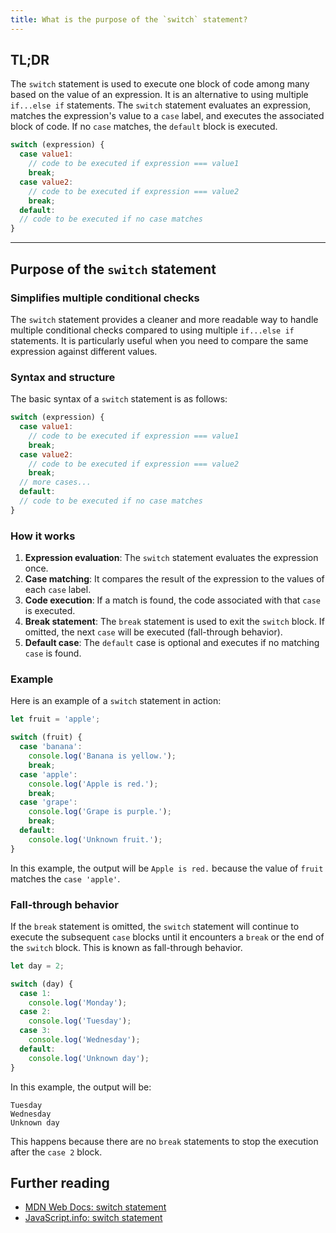 ```yaml
---
title: What is the purpose of the `switch` statement?
---
```


## TL;DR

The `switch` statement is used to execute one block of code among many based on the value of an expression. It is an alternative to using multiple `if...else if` statements. The `switch` statement evaluates an expression, matches the expression's value to a `case` label, and executes the associated block of code. If no `case` matches, the `default` block is executed.

```js
switch (expression) {
  case value1:
    // code to be executed if expression === value1
    break;
  case value2:
    // code to be executed if expression === value2
    break;
  default:
  // code to be executed if no case matches
}
```

---

## Purpose of the `switch` statement

### Simplifies multiple conditional checks

The `switch` statement provides a cleaner and more readable way to handle multiple conditional checks compared to using multiple `if...else if` statements. It is particularly useful when you need to compare the same expression against different values.

### Syntax and structure

The basic syntax of a `switch` statement is as follows:

```js
switch (expression) {
  case value1:
    // code to be executed if expression === value1
    break;
  case value2:
    // code to be executed if expression === value2
    break;
  // more cases...
  default:
  // code to be executed if no case matches
}
```

### How it works

1. **Expression evaluation**: The `switch` statement evaluates the expression once.
2. **Case matching**: It compares the result of the expression to the values of each `case` label.
3. **Code execution**: If a match is found, the code associated with that `case` is executed.
4. **Break statement**: The `break` statement is used to exit the `switch` block. If omitted, the next `case` will be executed (fall-through behavior).
5. **Default case**: The `default` case is optional and executes if no matching `case` is found.

### Example

Here is an example of a `switch` statement in action:

```js
let fruit = 'apple';

switch (fruit) {
  case 'banana':
    console.log('Banana is yellow.');
    break;
  case 'apple':
    console.log('Apple is red.');
    break;
  case 'grape':
    console.log('Grape is purple.');
    break;
  default:
    console.log('Unknown fruit.');
}
```

In this example, the output will be `Apple is red.` because the value of `fruit` matches the `case 'apple'`.

### Fall-through behavior

If the `break` statement is omitted, the `switch` statement will continue to execute the subsequent `case` blocks until it encounters a `break` or the end of the `switch` block. This is known as fall-through behavior.

```js
let day = 2;

switch (day) {
  case 1:
    console.log('Monday');
  case 2:
    console.log('Tuesday');
  case 3:
    console.log('Wednesday');
  default:
    console.log('Unknown day');
}
```

In this example, the output will be:

```
Tuesday
Wednesday
Unknown day
```

This happens because there are no `break` statements to stop the execution after the `case 2` block.

## Further reading

- [MDN Web Docs: switch statement](https://developer.mozilla.org/en-US/docs/Web/JavaScript/Reference/Statements/switch)
- [JavaScript.info: switch statement](https://javascript.info/switch)
